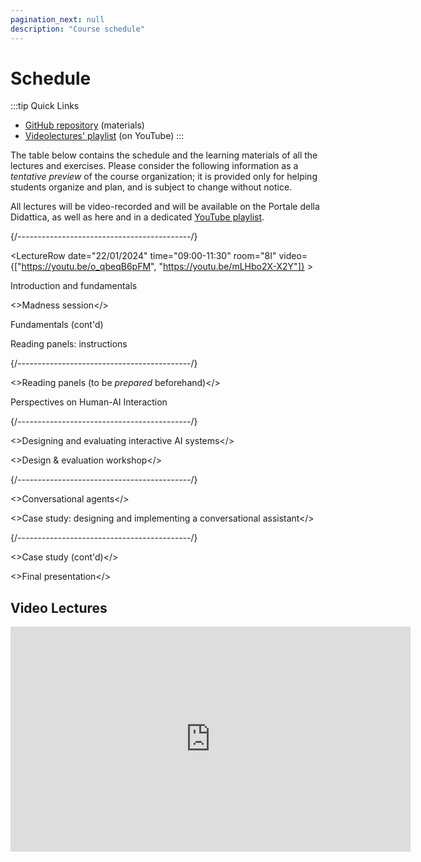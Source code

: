 ```yaml
---
pagination_next: null
description: "Course schedule"
---
```



# Schedule

:::tip Quick Links
* [GitHub repository](https://github.com/elite-polito/2024-haii-materials) (materials)
* [Videolectures' playlist](https://www.youtube.com/playlist?list=PLs7DWGc_wmwRRpqbvV-kSzGkoWfUlIDcq) (on YouTube)
:::

The table below contains the schedule and the learning materials of all the lectures and exercises. Please consider the following information as a _tentative preview_ of the course organization; it is provided only for helping students organize and plan, and is subject to change without notice.

All lectures will be video-recorded and will be available on the Portale della Didattica, as well as here and in a dedicated [YouTube playlist](https://www.youtube.com/playlist?list=PLs7DWGc_wmwRRpqbvV-kSzGkoWfUlIDcq).

<LectureTable defaultTeacher="Luigi De Russis" defaultType="Lecture" showMaterial={false} showRoom={true} language='EN'>

<LectureDivider topic='Class #1'/>{/*-------------------------------------------*/}

<LectureRow
    date="22/01/2024" time="09:00-11:30"
    room="8I" video={["https://youtu.be/o_qbeqB6pFM", "https://youtu.be/mLHbo2X-X2Y"]}
    >
    <p><Link to="https://elite.polito.it/2024-haii-materials/slides/01-intro.pdf" title="Introduction to human-centered AI and to the course">Introduction and fundamentals</Link></p>
    <>Madness session</>
</LectureRow>

<LectureRow
    date="22/01/2024" time="11:30-13:00"
    room="8I" video="https://youtu.be/SGUZGJiLw9M"
    >
    <p>Fundamentals (cont'd)</p>
    <Link to="https://elite.polito.it/2024-haii-materials/exercises/01-reading-panels.pdf" title="Instructions for preparing the panels">Reading panels: instructions</Link>
</LectureRow>

<LectureDivider topic='Class #2'/>{/*-------------------------------------------*/}

<LectureRow
    date="26/01/2024" time="09:00-11:00"
    room="8I" type="Exercise"
    >
    <>Reading panels (to be <em>prepared</em> beforehand)</>
</LectureRow>

<LectureRow
    date="26/01/2024" time="11:00-13:00"
    room="8I" video="https://youtu.be/asBo7j56bZY"
    >
    <Link to="https://elite.polito.it/2024-haii-materials/slides/02-perspectives-on-HAII.pdf" title="Different perspectives about humans and AI">Perspectives on Human-AI Interaction</Link>
</LectureRow>

<LectureDivider topic='Class #3'/>{/*-------------------------------------------*/}

<LectureRow
    date="31/01/2024" time="09:00-11:00"
    room="8I" teacher="Alberto Monge Roffarello"
    >
    <>Designing and evaluating interactive AI systems</>
</LectureRow>

<LectureRow
    date="31/01/2024" time="11:00-13:00"
    room="8I" type="Exercise" teacher="Alberto Monge Roffarello"
    >
    <>Design & evaluation workshop</>
</LectureRow>

<LectureDivider topic='Class #4'/>{/*-------------------------------------------*/}

<LectureRow
    date="06/02/2024" time="09:00-10:00"
    room="8I" teacher="Alberto Monge Roffarello"
    >
    <>Conversational agents</>
</LectureRow>

<LectureRow
    date="06/02/2024" time="10:00-13:00"
    room="8I" type="Exercise" teacher="Alberto Monge Roffarello"
    >
    <>Case study: designing and implementing a conversational assistant</>
</LectureRow>

<LectureDivider topic='Class #5'/>{/*-------------------------------------------*/}

<LectureRow
    date="12/02/2024" time="09:00-11:00"
    room="8I" type="Exercise" teacher="Alberto Monge Roffarello"
    >
    <>Case study (cont'd)</>
</LectureRow>

<LectureRow
    date="12/02/2024" time="11:00-13:00"
    room="8I" type="Exercise" teacher="Alberto Monge Roffarello, Luigi De Russis"
    >
    <>Final presentation</>
</LectureRow>

</LectureTable>


## Video Lectures
<iframe width="640" height="360" src="https://www.youtube-nocookie.com/embed/videoseries?si=kBtOCy926y6MkVEj&amp;list=PLs7DWGc_wmwRRpqbvV-kSzGkoWfUlIDcq" title="YouTube video player" frameborder="0" allow="accelerometer; autoplay; clipboard-write; encrypted-media; gyroscope; picture-in-picture; web-share" allowfullscreen></iframe>